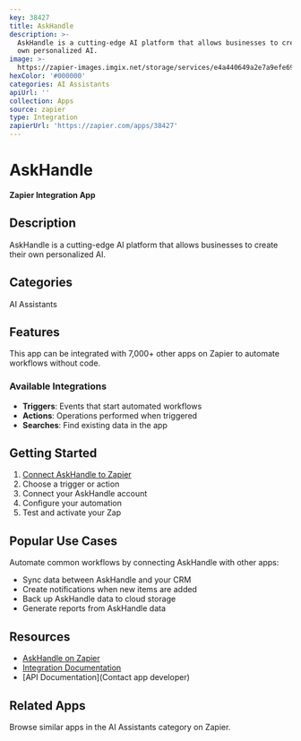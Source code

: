 ```yaml
---
key: 38427
title: AskHandle
description: >-
  AskHandle is a cutting-edge AI platform that allows businesses to create their
  own personalized AI.
image: >-
  https://zapier-images.imgix.net/storage/services/e4a440649a2e7a9efe69f47b47126730.png?auto=format%2Ccompress&ixlib=python-3.0.0&q=50
hexColor: '#000000'
categories: AI Assistants
apiUrl: ''
collection: Apps
source: zapier
type: Integration
zapierUrl: 'https://zapier.com/apps/38427'
---
```

# AskHandle

**Zapier Integration App**

## Description

AskHandle is a cutting-edge AI platform that allows businesses to create their own personalized AI.

## Categories

AI Assistants

## Features

This app can be integrated with 7,000+ other apps on Zapier to automate workflows without code.

### Available Integrations

- **Triggers**: Events that start automated workflows
- **Actions**: Operations performed when triggered
- **Searches**: Find existing data in the app

## Getting Started

1. [Connect AskHandle to Zapier](https://zapier.com/apps/38427)
2. Choose a trigger or action
3. Connect your AskHandle account
4. Configure your automation
5. Test and activate your Zap

## Popular Use Cases

Automate common workflows by connecting AskHandle with other apps:

- Sync data between AskHandle and your CRM
- Create notifications when new items are added
- Back up AskHandle data to cloud storage
- Generate reports from AskHandle data

## Resources

- [AskHandle on Zapier](https://zapier.com/apps/38427)
- [Integration Documentation](https://zapier.com/apps/38427/integrations)
- [API Documentation](Contact app developer)

## Related Apps

Browse similar apps in the AI Assistants category on Zapier.
